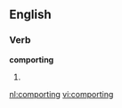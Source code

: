 ==English==

===Verb===
'''comporting'''

# {{present participle of|[[comport]]}}

[[nl:comporting]]
[[vi:comporting]]